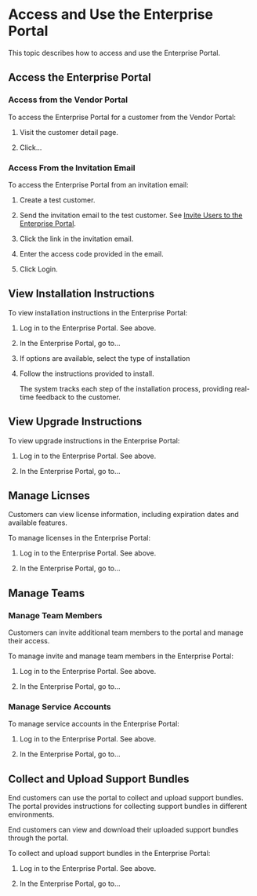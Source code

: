 # Access and Use the Enterprise Portal

This topic describes how to access and use the Enterprise Portal.

## Access the Enterprise Portal

### Access from the Vendor Portal

To access the Enterprise Portal for a customer from the Vendor Portal:

1. Visit the customer detail page.

1. Click...

### Access From the Invitation Email

To access the Enterprise Portal from an invitation email:

1. Create a test customer.

1. Send the invitation email to the test customer. See [Invite Users to the Enterprise Portal](enterprise-portal-invite).

1. Click the link in the invitation email.

1. Enter the access code provided in the email.

1. Click Login.

## View Installation Instructions

To view installation instructions in the Enterprise Portal:

1. Log in to the Enterprise Portal. See above.

1. In the Enterprise Portal, go to...

1. If options are available, select the type of installation

1. Follow the instructions provided to install.

   The system tracks each step of the installation process, providing real-time feedback to the customer.

## View Upgrade Instructions

To view upgrade instructions in the Enterprise Portal:

1. Log in to the Enterprise Portal. See above.

1. In the Enterprise Portal, go to...

## Manage Licnses

Customers can view license information, including expiration dates and available features.

To manage licenses in the Enterprise Portal:

1. Log in to the Enterprise Portal. See above.

1. In the Enterprise Portal, go to...

## Manage Teams

### Manage Team Members

Customers can invite additional team members to the portal and manage their access.

To manage invite and manage team members in the Enterprise Portal:

1. Log in to the Enterprise Portal. See above.

1. In the Enterprise Portal, go to...

### Manage Service Accounts

To manage service accounts in the Enterprise Portal:

1. Log in to the Enterprise Portal. See above.

1. In the Enterprise Portal, go to...

## Collect and Upload Support Bundles

End customers can use the portal to collect and upload support bundles.
The portal provides instructions for collecting support bundles in different environments.

End customers can view and download their uploaded support bundles through the portal.

To collect and upload support bundles in the Enterprise Portal:

1. Log in to the Enterprise Portal. See above.

1. In the Enterprise Portal, go to...